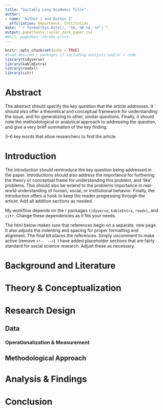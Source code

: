 ```yaml
---
title: "Suitably Long Academic Title"
author:
- name: "Author 1 and Author 2"
  affiliation: Department, Institution
date: "`r format(Sys.Date(), '%A, %B %d, %Y')`"
output: papertools::solar_dark_paper.css
#knit: pagedown::chrome_print
---
```


```r
knitr::opts_chunk$set(echo = TRUE)
#load desired r packages if including analysis and/or r code
library(tidyverse)
library(kableExtra)
library(readxl)
library(citr)
```

\newpage

# Abstract{-#Abstract}

\noindent The abstract should specify the key question that the article addresses. It should also offer a theoretical and conceptual framework for understanding the issue, and for generalizing to other, similar questions. Finally, it should note the methodological or analytical approach to addressing the question, and give a very brief summation of the key finding.

\noindent \textbf{Keywords:} 3--6 key words that allow researchers to find the article

\newpage

\pagenumbering{arabic}

<!-- remove {-} to allow section numbering -->

# Introduction {-}

The introduction should reintroduce the key question being addressed in the paper. Introductions should also address the importance for furthering the theory or conceptual frame for understanding this problem, and 'like' problems. This should also be extend to the problems importance in real-world understanding of human, social, or institutional behavior. Finally, the introduction offers a hook to keep the reader progressing through the article. Add all addition sections as needed.

My workflow depends on the r packages `tidyverse`, `kableExtra`, `readxl`, and `citr`. Change these dependencies as it fits your needs.

The html below makes sure that references begin on a separate, new page. It also adjusts the indenting and spacing for proper formatting and alignment. The final bit places the references. Simply uncomment to make active (remove `<!-- -->`). I have added placeholder sections that are fairly standard for social science research. Adjust these as necessary.

# Background and Literature {-}

# Theory & Conceptualization {-}

# Research Design {-}

## Data {-}

### Operationalization & Measurement {-}

## Methodological Approach {-}

# Analysis & Findings {-}

# Conclusion {-}


<!-- \newpage -->

<!-- # References -->

<!-- \setlength{\parindent}{-0.2in} -->
<!-- \setlength{\leftskip}{0.2in} -->
<!-- \setlength{\parskip}{8pt} -->
<!-- \noindent -->

<!-- <div id="refs"></div> -->
